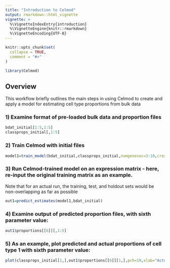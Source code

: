 ---
title: "Introduction to Celmod"
output: rmarkdown::html_vignette
vignette: >
  %\VignetteIndexEntry{introduction}
  %\VignetteEngine{knitr::rmarkdown}
  %\VignetteEncoding{UTF-8}
---

```{r, include = FALSE}
knitr::opts_chunk$set(
  collapse = TRUE,
  comment = "#>"
)
```

```{r setup}
library(Celmod)
```

## Overview
This workflow briefly outlines the main steps in using Celmod to create and apply a model for estimating cell type proportions from bulk data

### 1) Examine format of pre-loaded bulk data and proportion files
```{r}
bdat_initial[1:5,1:5]
classprops_initial[,1:5]
```

### 2) Train Celmod with initial files
```{r}
model1=train_model(bdat_initial,classprops_initial,numgenevec=3:10,crossval_times=5,seedval=1,method_type ="pearson",quantileval=0.9)
```

### 3) Run Celmod-trained model on an expression matrix - here, re-input the original training matrix as an example.
Note that for an actual run, the training, test, and holdout sets would be non-overlapping as far as possible
```{r}
out1=predict_estimates(model1,bdat_initial)
```

### 4) Examine output of predicted proportion files, with sixth parameter value:
```{r}
out1$proportions[[6]][,1:5]
```

### 5) As an example, plot predicted and actual proportions of cell type 1 with sixth parameter value:
```{r}
plot(classprops_initial[1,],out1$proportions[[6]][1,],pch=19,xlab="Actual proportion",ylab="Predicted proportion")
```
